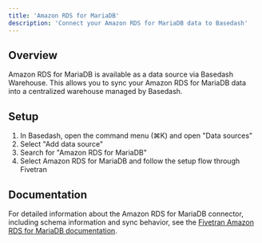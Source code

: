 ```yaml
---
title: 'Amazon RDS for MariaDB'
description: 'Connect your Amazon RDS for MariaDB data to Basedash'
---
```


## Overview

Amazon RDS for MariaDB is available as a data source via Basedash Warehouse. This allows you to sync your Amazon RDS for MariaDB data into a centralized warehouse managed by Basedash.

## Setup

1. In Basedash, open the command menu (⌘K) and open "Data sources"
2. Select "Add data source"
3. Search for "Amazon RDS for MariaDB"
4. Select Amazon RDS for MariaDB and follow the setup flow through Fivetran

## Documentation

For detailed information about the Amazon RDS for MariaDB connector, including schema information and sync behavior, see the [Fivetran Amazon RDS for MariaDB documentation](https://fivetran.com/docs/connectors/databases/mariadb/rds-setup-guide).
